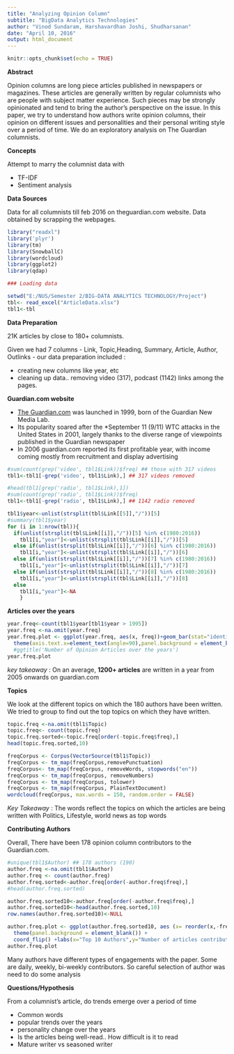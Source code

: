---
title: "Analyzing Opinion Column"
subtitle: "BigData Analytics Technologies"
author: "Vinod Sundaram, Harshavardhan Joshi, Shudharsanan"
date: "April 10, 2016"
output: html_document
---


```{r setup, include=FALSE}
knitr::opts_chunk$set(echo = TRUE)
```

__Abstract__

Opinion columns are long piece articles published in newspapers or magazines. These articles are generally written by regular columnists who are people with subject matter experience. Such pieces may be strongly opinionated and tend to bring the author's perspective on the issue. In this paper, we try to understand how authors write opinion columns, their opinion on different issues and personalities and their personal writing style over a period of time. We do an exploratory analysis on The Guardian columnists. 

__Concepts__ 

Attempt to marry the columnist data with 

- TF-IDF
- Sentiment analysis

__Data Sources__  

Data for all columnists till feb 2016 on theguardian.com website. Data obtained by scrapping the webpages.

```{r echo=FALSE}
library("readxl")
library('plyr')
library(tm)
library(SnowballC)
library(wordcloud)
library(ggplot2)
library(qdap)
```
```{r cache=TRUE , warning=FALSE,prompt=FALSE, cache=TRUE, echo=FALSE}
### Loading data

setwd("E:/NUS/Semester 2/BIG-DATA ANALYTICS TECHNOLOGY/Project")
tbl<- read_excel("ArticleData.xlsx")
tbl1<-tbl
```
__Data Preparation__

21K articles by close to 180+ columnists.

Given we had 7 columns - Link, Topic,Heading, Summary, Article, Author, Outlinks - our data preparation included :

- creating new columns like year, etc
- cleaning up data.. removing video (317), podcast (1142) links among the pages.

**Guardian.com website**

- [The Guardian.com](http://www.theguardian.com/) was launched in 1999, born of the Guardian New Media Lab. 
- Its popularity soared after the *September 11 (9/11) WTC attacks in the United States in 2001, largely thanks to the diverse range of viewpoints published in the Guardian newspaper
- In 2006 guardian.com reported its first profitable year, with income coming mostly from recruitment and display advertising


```{r cache=TRUE, echo=FALSE}
#sum(count(grep('video', tbl1$Link))$freq) ## those with 317 videos
tbl1<-tbl1[-grep('video', tbl1$Link),] ## 317 videos removed

#head(tbl1[grep('radio', tbl1$Link),1])
#sum(count(grep('radio', tbl1$Link))$freq)
tbl1<-tbl1[-grep('radio', tbl1$Link),] ## 1142 radio removed

tbl1$year<-unlist(strsplit(tbl$Link[[5]],"/"))[5]
#summary(tbl1$year)
for (i in 1:nrow(tbl)){
  if(unlist(strsplit(tbl$Link[[i]],"/"))[5] %in% c(1980:2016))
    tbl1[i,"year"]<-unlist(strsplit(tbl$Link[[i]],"/"))[5]
  else if(unlist(strsplit(tbl$Link[[i]],"/"))[6] %in% c(1980:2016))
    tbl1[i,"year"]<-unlist(strsplit(tbl$Link[[i]],"/"))[6]
  else if(unlist(strsplit(tbl$Link[[i]],"/"))[7] %in% c(1980:2016))   
    tbl1[i,"year"]<-unlist(strsplit(tbl$Link[[i]],"/"))[7]
  else if(unlist(strsplit(tbl$Link[[i]],"/"))[8] %in% c(1980:2016))   
    tbl1[i,"year"]<-unlist(strsplit(tbl$Link[[i]],"/"))[8]
  else 
    tbl1[i,"year"]<-NA
    }
```

**Articles over the years**

```{r prompt=FALSE, echo=FALSE}
year.freq<-count(tbl1$year[tbl1$year > 1995])
year.freq <-na.omit(year.freq)
year.freq.plot <- ggplot(year.freq, aes(x, freq))+geom_bar(stat="identity") +
  theme(axis.text.x=element_text(angle=90),panel.background = element_blank()) #+
  #ggtitle('Number of Opinion Articles over the years')
year.freq.plot
```

_key takeaway_ : On an average, **1200+ articles** are written in a year from 2005 onwards on guardian.com


**Topics**

We look at the different topics on which the 180 authors have been written. We tried to group to find out the top topics on which they have written.

```{r cache=TRUE, echo=FALSE}
topic.freq <-na.omit(tbl1$Topic)
topic.freq<- count(topic.freq)
topic.freq.sorted<-topic.freq[order(-topic.freq$freq),]
head(topic.freq.sorted,10)

freqCorpus <- Corpus(VectorSource(tbl1$Topic))
freqCorpus <- tm_map(freqCorpus,removePunctuation)
freqCorpus<- tm_map(freqCorpus, removeWords, stopwords("en"))
freqCorpus <- tm_map(freqCorpus, removeNumbers) 
freqCorpus <- tm_map(freqCorpus, tolower)
freqCorpus <- tm_map(freqCorpus, PlainTextDocument)
wordcloud(freqCorpus, max.words = 150, random.order = FALSE)
```

_Key Takeaway_ : The words reflect the topics on which the articles are being written with Politics, Lifestyle, world news as top words

**Contributing Authors**

Overall, There have been 178 opinion column contributors to the Guardian.com.  

```{r echo=FALSE}
#unique(tbl1$Author) ## 178 authors (190)
author.freq <-na.omit(tbl1$Author)
author.freq <- count(author.freq)
author.freq.sorted<-author.freq[order(-author.freq$freq),]
#head(author.freq.sorted)

author.freq.sorted10<-author.freq[order(-author.freq$freq),]
author.freq.sorted10<-head(author.freq.sorted,10)
row.names(author.freq.sorted10)<-NULL

author.freq.plot <- ggplot(author.freq.sorted10, aes (x= reorder(x,-freq),freq))+geom_bar(stat="identity") +
  theme(panel.background = element_blank()) +
  coord_flip() +labs(x="Top 10 Authors",y="Number of articles contributed") 
author.freq.plot
```

Many authors have different types of engagements with the paper. Some are daily, weekly, bi-weekly contributors. So careful selection of author was need to do some analysis

**Questions/Hypothesis**

From a columnist's article, do trends emerge over a period of time

- Common words
- popular trends over the years
- personality change over the years
- Is the articles being well-read.. How difficult is it to read
- Mature writer vs seasoned writer